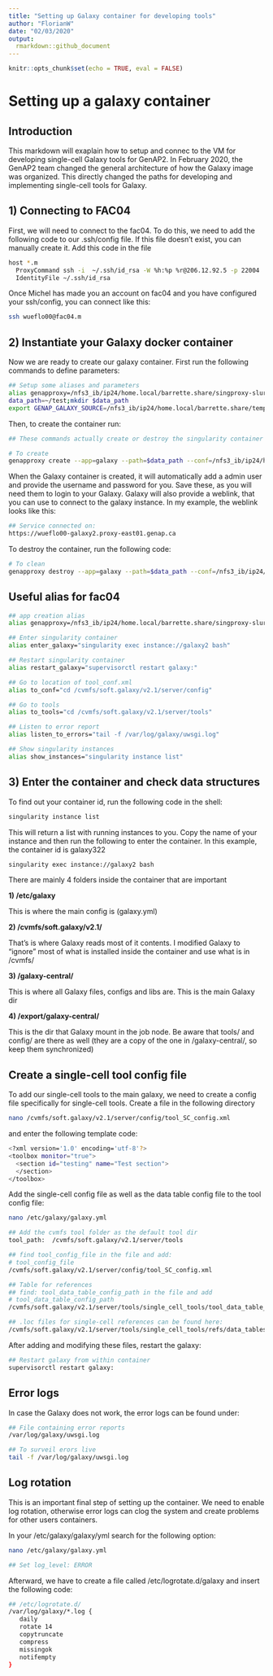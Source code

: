 ```yaml
---
title: "Setting up Galaxy container for developing tools"
author: "FlorianW"
date: "02/03/2020"
output: 
  rmarkdown::github_document
---
```


```r
knitr::opts_chunk$set(echo = TRUE, eval = FALSE)
```

# Setting up a galaxy container

## Introduction 

This markdown will exaplain how to setup and connec to the VM for developing single-cell Galaxy tools for GenAP2. In February 2020, the GenAP2 team changed the general architecture of how the Galaxy image was organized. This directly changed the paths for developing and implementing single-cell tools for Galaxy.

## 1) Connecting to FAC04

First, we will need to connect to the fac04. To do this, we need to add the following code to our .ssh/config file. If this file doesn't exist, you can manually create it. Add this code in the file

```bash
host *.m
  ProxyCommand ssh -i  ~/.ssh/id_rsa -W %h:%p %r@206.12.92.5 -p 22004
  IdentityFile ~/.ssh/id_rsa
```


Once Michel has made you an account on fac04 and you have configured your ssh/config, you can connect like this:

```bash
ssh wueflo00@fac04.m
```

## 2) Instantiate your Galaxy docker container

Now we are ready to create our galaxy container. First run the following commands to define parameters:

```bash
## Setup some aliases and parameters
alias genapproxy=/nfs3_ib/ip24/home.local/barrette.share/singproxy-slurm/singproxy
data_path=~/test;mkdir $data_path
export GENAP_GALAXY_SOURCE=/nfs3_ib/ip24/home.local/barrette.share/template-singproxy/galaxy2;export PG_VERSION=11
```

Then, to create the container run:

```bash
## These commands actually create or destroy the singularity container

# To create
genapproxy create --app=galaxy --path=$data_path --conf=/nfs3_ib/ip24/home.local/barrette.share/singproxy/conf/jonathan_tool_mike.conf
```

When the Galaxy container is created, it will automatically add a admin user and provide the username and password for you. Save these, as you will need them to login to your Galaxy. Galaxy will also provide a weblink, that you can use to connect to the galaxy instance. In my example, the weblink looks like this:

```bash
## Service connected on:
https://wueflo00-galaxy2.proxy-east01.genap.ca
```


To destroy the container, run the following code:

```bash
# To clean
genapproxy destroy --app=galaxy --path=$data_path --conf=/nfs3_ib/ip24/home.local/barrette.share/singproxy/conf/jonathan_tool_mike.conf
```

## Useful alias for fac04

```bash
## app creation alias
alias genapproxy=/nfs3_ib/ip24/home.local/barrette.share/singproxy-slurm/singproxy

## Enter singularity container
alias enter_galaxy="singularity exec instance://galaxy2 bash"

## Restart singularity container
alias restart_galaxy="supervisorctl restart galaxy:"

## Go to location of tool_conf.xml
alias to_conf="cd /cvmfs/soft.galaxy/v2.1/server/config"

## Go to tools
alias to_tools="cd /cvmfs/soft.galaxy/v2.1/server/tools"

## Listen to error report
alias listen_to_errors="tail -f /var/log/galaxy/uwsgi.log"

## Show singularity instances
alias show_instances="singularity instance list"
```


## 3) Enter the container and check data structures

To find out your container id, run the following code in the shell:

```bash
singularity instance list
```

This will return a list with running instances to you. Copy the name of your instance and then run the following to enter the container. In this example, the container id is galaxy322

```bash
singularity exec instance://galaxy2 bash
```

There are mainly 4 folders inside the container that are important

**1) /etc/galaxy**

This is where the main config is (galaxy.yml)

**2) /cvmfs/soft.galaxy/v2.1/**

That's is where Galaxy reads most of it contents. I modified Galaxy to "ignore" most of what is installed inside the container and use what is in /cvmfs/

**3) /galaxy-central/**

This is where all Galaxy files, configs and libs are. This is the main Galaxy dir

**4) /export/galaxy-central/**

This is the dir that Galaxy mount in the job node. Be aware that tools/ and config/ are there as well (they are a copy of the one in /galaxy-central/, so keep them synchronized)


## Create a single-cell tool config file

To add our single-cell tools to the main galaxy, we need to create a config file specifically for single-cell tools. Create a file in the following directory

```bash
nano /cvmfs/soft.galaxy/v2.1/server/config/tool_SC_config.xml
```

and enter the following template code:

```bash
<?xml version='1.0' encoding='utf-8'?>
<toolbox monitor="true">
  <section id="testing" name="Test section">
  </section>
</toolbox>
```

Add the single-cell config file as well as the data table config file to the tool config file:

```bash
nano /etc/galaxy/galaxy.yml

## Add the cvmfs tool folder as the default tool dir
tool_path:  /cvmfs/soft.galaxy/v2.1/server/tools

## find tool_config_file in the file and add:
# tool_config_file
/cvmfs/soft.galaxy/v2.1/server/config/tool_SC_config.xml

## Table for references
## find: tool_data_table_config_path in the file and add 
# tool_data_table_config_path
/cvmfs/soft.galaxy/v2.1/server/tools/single_cell_tools/tool_data_table_config.xml

## .loc files for single-cell references can be found here:
/cvmfs/soft.galaxy/v2.1/server/tools/single_cell_tools/refs/data_tables
```


After adding and modifying these files, restart the galaxy:

```bash
## Restart galaxy from within container
supervisorctl restart galaxy:
```


## Error logs

In case the Galaxy does not work, the error logs can be found under:

```bash
## File containing error reports
/var/log/galaxy/uwsgi.log

## To surveil erors live
tail -f /var/log/galaxy/uwsgi.log
```


## Log rotation

This is an important final step of setting up the container. We need to enable log rotation, otherwise error logs can clog the system and create problems for other users containers.

In your /etc/galaxy/galaxy/yml search for the following option:


```bash
nano /etc/galaxy/galaxy.yml

## Set log_level: ERROR
```


Afterward, we have to create a file called /etc/logrotate.d/galaxy and insert the following code:

```bash
## /etc/logrotate.d/
/var/log/galaxy/*.log {
   daily
   rotate 14
   copytruncate
   compress
   missingok
   notifempty
}
```

